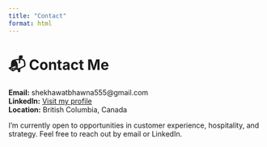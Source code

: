```yaml
---
title: "Contact"
format: html
---
```


# 📬 Contact Me

**Email:** shekhawatbhawna555@gmail.com  
**LinkedIn:** [Visit my profile](#)  
**Location:** British Columbia, Canada

I’m currently open to opportunities in customer experience, hospitality, and strategy.
Feel free to reach out by email or LinkedIn.
